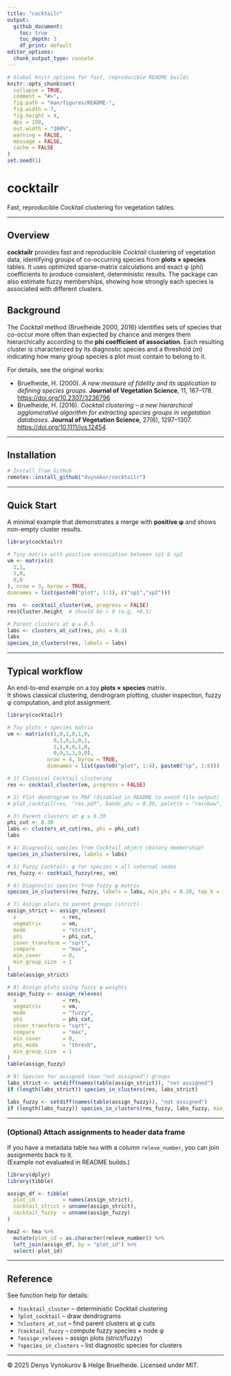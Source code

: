 ```yaml
---
title: "cocktailr"
output:
  github_document:
    toc: true
    toc_depth: 3
    df_print: default
editor_options:
  chunk_output_type: console
---
```


```r
# Global knitr options for fast, reproducible README builds
knitr::opts_chunk$set(
  collapse = TRUE,
  comment = "#>",
  fig.path = "man/figures/README-",
  fig.width = 7,
  fig.height = 4,
  dpi = 150,
  out.width = "100%",
  warning = FALSE,
  message = FALSE,
  cache = FALSE
)
set.seed(1)
```

# cocktailr

Fast, reproducible *Cocktail* clustering for vegetation tables.

---

## Overview

**cocktailr** provides fast and reproducible *Cocktail* clustering of vegetation data, identifying groups of co-occurring species from **plots × species** tables. It uses optimized sparse-matrix calculations and exact φ (phi) coefficients to produce consistent, deterministic results. The package can also estimate fuzzy memberships, showing how strongly each species is associated with different clusters.

## Background

The *Cocktail* method (Bruelheide 2000, 2016) identifies sets of species that co-occur more often than expected by chance and merges them hierarchically according to the **phi coefficient of association**. Each resulting cluster is characterized by its diagnostic species and a threshold (*m*) indicating how many group species a plot must contain to belong to it.

For details, see the original works:

- Bruelheide, H. (2000). *A new measure of fidelity and its application to defining species groups.* **Journal of Vegetation Science**, 11, 167–178. [https://doi.org/10.2307/3236796](https://doi.org/10.2307/3236796)  
- Bruelheide, H. (2016). *Cocktail clustering – a new hierarchical agglomerative algorithm for extracting species groups in vegetation databases.* **Journal of Vegetation Science**, 27(6), 1297–1307. [https://doi.org/10.1111/jvs.12454](https://doi.org/10.1111/jvs.12454)

---

## Installation

```r
# Install from GitHub
remotes::install_github("dvynokur/cocktailr")
```

---

## Quick Start

A minimal example that demonstrates a merge with **positive φ** and shows non-empty cluster results.

```r
library(cocktailr)

# Tiny matrix with positive association between sp1 & sp2
vm <- matrix(c(
  1,1,
  1,0,
  0,0
), nrow = 3, byrow = TRUE,
dimnames = list(paste0("plot", 1:3), c("sp1","sp2")))

res  <- cocktail_cluster(vm, progress = FALSE)
res$Cluster.height  # should be > 0 (e.g. +0.5)

# Parent clusters at φ ≥ 0.3
labs <- clusters_at_cut(res, phi = 0.3)
labs
species_in_clusters(res, labels = labs)
```

---

## Typical workflow

An end-to-end example on a toy **plots × species** matrix.  
It shows classical clustering, dendrogram plotting, cluster inspection, fuzzy φ computation, and plot assignment.

```r
library(cocktailr)

# Toy plots × species matrix
vm <- matrix(c(1,0,1,0,1,0,
               0,1,0,1,0,1,
               1,1,0,0,1,0,
               0,0,1,1,0,0),
             nrow = 4, byrow = TRUE,
             dimnames = list(paste0("plot", 1:4), paste0("sp", 1:6)))

# 1) Classical Cocktail clustering
res <- cocktail_cluster(vm, progress = FALSE)

# 2) Plot dendrogram to PDF (disabled in README to avoid file output)
# plot_cocktail(res, "res.pdf", bands_phi = 0.30, palette = "rainbow", cex_labels = 1)

# 3) Parent clusters at φ ≥ 0.30
phi_cut <- 0.30
labs <- clusters_at_cut(res, phi = phi_cut)
labs

# 4) Diagnostic species from Cocktail object (binary membership)
species_in_clusters(res, labels = labs)

# 5) Fuzzy Cocktail: φ for species × all internal nodes
res_fuzzy <- cocktail_fuzzy(res, vm)

# 6) Diagnostic species from fuzzy φ matrix
species_in_clusters(res_fuzzy, labels = labs, min_phi = 0.20, top_k = 10)

# 7) Assign plots to parent groups (strict)
assign_strict <- assign_releves(
  x               = res,
  vegmatrix       = vm,
  mode            = "strict",
  phi             = phi_cut,
  cover_transform = "sqrt",
  compare         = "max",
  min_cover       = 0,
  min_group_size  = 1
)
table(assign_strict)

# 8) Assign plots using fuzzy φ weights
assign_fuzzy <- assign_releves(
  x               = res,
  vegmatrix       = vm,
  mode            = "fuzzy",
  phi             = phi_cut,
  cover_transform = "sqrt",
  compare         = "max",
  min_cover       = 0,
  phi_mode        = "thresh",
  min_group_size  = 1
)
table(assign_fuzzy)

# 9) Species for assigned (non-"not assigned") groups
labs_strict <- setdiff(names(table(assign_strict)), "not assigned")
if (length(labs_strict)) species_in_clusters(res, labs_strict)

labs_fuzzy <- setdiff(names(table(assign_fuzzy)), "not assigned")
if (length(labs_fuzzy)) species_in_clusters(res_fuzzy, labs_fuzzy, min_phi = 0.15, top_k = 20)
```

---

### (Optional) Attach assignments to header data frame

If you have a metadata table `hea` with a column `releve_number`, you can join assignments back to it.  
(Example not evaluated in README builds.)

```r
library(dplyr)
library(tibble)

assign_df <- tibble(
  plot_id         = names(assign_strict),
  cocktail_strict = unname(assign_strict),
  cocktail_fuzzy  = unname(assign_fuzzy)
)

hea2 <- hea %>%
  mutate(plot_id = as.character(releve_number)) %>%
  left_join(assign_df, by = "plot_id") %>%
  select(-plot_id)
```
---

## Reference

See function help for details:

- `?cocktail_cluster` – deterministic Cocktail clustering  
- `?plot_cocktail` – draw dendrograms  
- `?clusters_at_cut` – find parent clusters at φ cuts  
- `?cocktail_fuzzy` – compute fuzzy species × node φ  
- `?assign_releves` – assign plots (strict/fuzzy)  
- `?species_in_clusters` – list diagnostic species for clusters

---

© 2025 Denys Vynokurov & Helge Bruelheide. Licensed under MIT.
